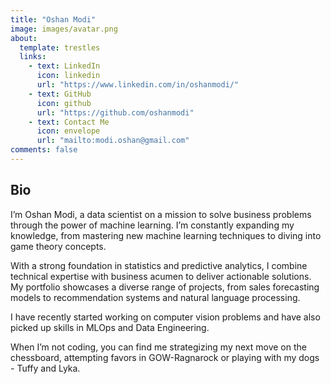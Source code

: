 ```yaml
---
title: "Oshan Modi"
image: images/avatar.png
about:
  template: trestles
  links:
    - text: LinkedIn
      icon: linkedin
      url: "https://www.linkedin.com/in/oshanmodi/"
    - text: GitHub
      icon: github
      url: "https://github.com/oshanmodi"
    - text: Contact Me
      icon: envelope
      url: "mailto:modi.oshan@gmail.com"
comments: false
---
```

::: {.column-body}

## Bio

 I'm Oshan Modi, a data scientist on a mission to solve business problems through the power of machine learning. I'm constantly expanding my knowledge, from mastering new machine learning techniques to diving into game theory concepts.
 
 With a strong foundation in statistics and predictive analytics, I combine technical expertise with business acumen to deliver actionable solutions. My portfolio showcases a diverse range of projects, from sales forecasting models to recommendation systems and natural language processing.
 
 I have recently started working on computer vision problems and have also picked up skills in MLOps and Data Engineering.
 
 When I'm not coding, you can find me strategizing my next move on the chessboard, attempting favors in GOW-Ragnarock or playing with my dogs - Tuffy and Lyka.


:::

